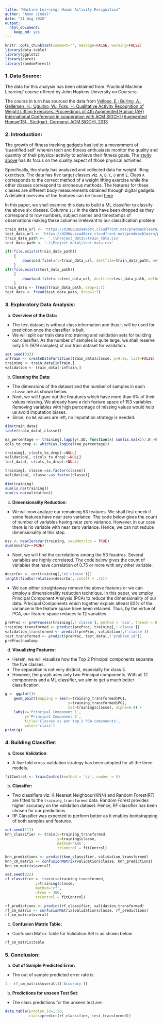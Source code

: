 ```yaml
---
title: "Machine Learning: Human Activity Recognition"
author: "Aman Jindal"
date: "31 Aug 2020"
output:
  html_document:
    keep_md: yes
---
```


```r
knitr::opts_chunk$set(comment='', message=FALSE, warning=FALSE)
library(data.table)
library(ggplot2)
library(caret)
library(randomForest)
```
### 1. Data Source:

The data for this analysis has been obtained from 'Practical Machine Learning' course offered by John Hopkins University on Coursera. 

The course in turn has sourced the data from [Velloso, E.; Bulling, A.; Gellersen, H.; Ugulino, W.; Fuks, H. Qualitative Activity Recognition of Weight Lifting Exercises. Proceedings of 4th Augmented Human (AH) International Conference in cooperation with ACM SIGCHI (Augmented Human'13) . Stuttgart, Germany: ACM SIGCHI, 2013](http://web.archive.org/web/20161217164008/http://groupware.les.inf.puc-rio.br/work.jsf?p1=11201)

### 2. Introduction:

The growth of fitness tracking gadgets has led to a movemment of 'quantified self' wherein tech and fitness enthusiasts monitor the quality and quantity of their physical activity to achieve their fitness goals. The [study above](http://web.archive.org/web/20170519033209/http://groupware.les.inf.puc-rio.br/public/papers/2013.Velloso.QAR-WLE.pdf) has its focus on the quality aspect of those physical activities. <br>

Specifically, the study has analyzed and collected data for weight lifting exercises. The data has five target classes viz. `A`, `B`, `C`, `D` and `E`. Class `A` corresponds to the correct method of a weight lifting exercise while the other classes correspond to erroneous methods. The features for these classes are different body measurements obtained through digital gadgets. A detailed overview of the features can be found [here](http://web.archive.org/web/20170519033209/http://groupware.les.inf.puc-rio.br/public/papers/2013.Velloso.QAR-WLE.pdf) 

In this paper, we shall examine this data to build a ML classifier to classify the above six classes. Columns `1:7` in the data have been dropped as they correspond to row numbers, subject names and timestamps of observations making these columns irrelevant to our classification problem.

```r
train_data_url <- 'https://d396qusza40orc.cloudfront.net/predmachlearn/pml-training.csv'
test_data_url <- 'https://d396qusza40orc.cloudfront.net/predmachlearn/pml-testing.csv'
train_data_path <-  '.\\Project_data\\train_data.csv'
test_data_path <- '.\\Project_data\\test_data.csv'

if(!file.exists(train_data_path))
    {
        download.file(url=train_data_url, destfile=train_data_path, method='curl')    
    }
if(!file.exists(test_data_path))
    {
        download.file(url=test_data_url, destfile=test_data_path, method='curl')    
    }
train_data <- fread(train_data_path, drop=1:7)
test_data <- fread(test_data_path, drop=1:7)
```

### 3. Exploratory Data Analysis:

a) **Overview of the Data:**
* The test dataset is without class information and thus it will be used for prediction once the classifier is buit.
* We will split our train data into training and validation sets for building our classifier. As the number of samples is quite large, we shall reserve only 5% (979 samples) of our train dataset for validation.<br>

```r

set.seed(333)
inTrain <- createDataPartition(train_data$classe, p=0.95, list=FALSE)
training <- train_data[inTrain,]
validation <- train_data[-inTrain,]
```

    
b) **Cleaning the Data:**
* The dimensions of the dataset and the number of samples in each `classe` are as shown below.
* Next, we will figure out the feautures which have more than 5% of their values missing. We already have a rich feature space of 153 variables. Removing variables with high percentage of missing values would help us avoid imputation biases.
* Since, no `NA` values are left, no imputation strategy is needed.

```r

dim(train_data)
table(train_data[,classe])

na_percentage <- training[,lapply(.SD, function(x) sum(is.na(x))/.N >0.05)]
cols_to_drop <- which(as.logical(na_percentage))

training[, c(cols_to_drop):=NULL]
validation[, c(cols_to_drop):=NULL]
test_data[, c(cols_to_drop):=NULL]

training[, classe:=as.factor(classe)]
validation[, classe:=as.factor(classe)]

dim(training)
sum(is.na(training))
sum(is.na(validation))
```


c) **Dimensionality Reduction:**
* We will now analyze our remaining 53 features. We shall first check if some features have near zero variance. The code below gives the count of number of variables having near zero variance. However, in our case there is no variable with near zero variance. Hence, we can not reduce dimensionality at this step.

```r

nsv <- nearZeroVar(training, saveMetrics = TRUE)
sum(nsv$nzv==TRUE)
```

* Next, we will find the correlations among the 53 feautres. Several variables are highly correlated. The code below gives the count of variables that have correlation of 0.75 or more with any other variable.

```r

descrCor <- cor(training[,!c('classe')])
length(findCorrelation(descrCor, cutoff = .75))
```

* We can either straightaway remove the above features or we can employ a dimensionality reduction technique. In this paper, we employ Principal Component Analysis (PCA) to reduce the dimensionality of our data. Principal Components which together explain atleast 80% of the variance in the feature space have been retained. Thus, by the virtue of PCA, our feature space reduces to 12 variables.

```r
preProc <- preProcess(training[,!'classe'], method = 'pca', thresh = 0.8)
training_transformed <- predict(preProc, training[,!'classe'])
validation_transformed <- predict(preProc, validation[,!'classe'])
test_transformed <- predict(preProc, test_data[,!'problem_id'])
preProc$numComp
```


d) **Visualizing Features:**
* Herein, we will visualize how the Top 2 Principal components separate the five classes.
* The separation is not very distinct, especially for class E. 
* However, the graph uses only two Principal components. With all 12 components and a ML classifier, we aim to get a much better classification.

```r

g <- ggplot()+
    geom_point(mapping = aes(x=training_transformed$PC1, 
                             y=training_transformed$PC2,
                             col=training$classe), alpha=0.4) +
    labs(x='Principal Component 1', 
         y='Principal Component 2',
         title='Classes as per top 2 PCA components', 
         color='class')
print(g)
```

### 4. Building Classifier:

a) **Cross Validation:**
* A five fold cross-validation strategy has been adopted for all the three models.

```r
fitControl <- trainControl(method = 'cv', number = 5)
```

b) **Classifer:**
* Two classifiers viz. K-Nearest Neighbour(KNN) and Random Forest(RF) are fitted to the `training_transformed` data. Random Forest provides higher accuracy on the validation dataset. Hence, RF classifier has been chosen for our predictions.
* RF Classifier was expected to perform better as it enables bootstrapping of both samples and features.

```r

set.seed(111)
knn_classifier <- train(x=training_transformed, 
                        y=training$classe, 
                        method='knn',
                        trControl = fitControl)

knn_predictions <- predict(knn_classifier, validation_transformed)
knn_cm_matrix <- confusionMatrix(validation$classe, knn_predictions)
knn_cm_matrix$overall

set.seed(222)
rf_classifier <- train(x=training_transformed, 
              y=training$classe, 
              method='rf',
              ntree = 400,
              trControl = fitControl)

rf_predictions <- predict(rf_classifier, validation_transformed)
rf_cm_matrix <- confusionMatrix(validation$classe, rf_predictions)
rf_cm_matrix$overall
```

c) **Confusion Matrix Table:** 

* Confusion Matrix Table for Validation Set is as shown below

```r
rf_cm_matrix$table
```


### 5. **Conclusion:**

a) **Out of Sample Predicted Error:**

* The out of sample predicted error rate is:

```r
1 - rf_cm_matrix$overall[['Accuracy']]
```

b) **Predictions for unseen Test Set:**

* The class predictions for the unseen test are:

```r
data.table(problem_id=1:20, 
           class=predict(rf_classifier, test_transformed))
```






